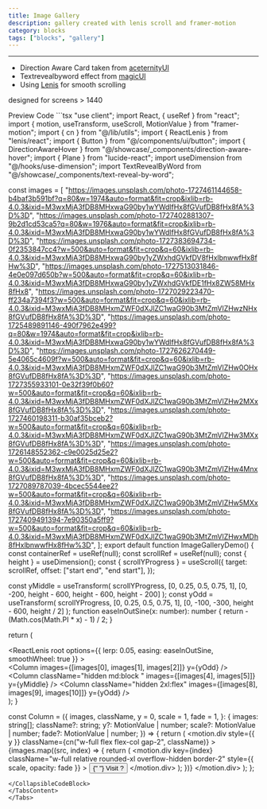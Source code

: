 ```yaml
---
title: Image Gallery
description: gallery created with lenis scroll and framer-motion
category: blocks
tags: ["blocks", "gallery"]
---
```


---

- Direction Aware Card taken from [aceternityUI](https://ui.aceternity.com/components/direction-aware-hover)
- Textrevealbyword effect from [magicUI](https://magicui.design/docs/components/text-reveal)
- Using [Lenis](https://www.npmjs.com/package/lenis) for smooth scrolling

<Callout type="warning" >
<p className="text-sm">designed for screens > 1440</p>
</Callout>
<Tabs defaultValue="preview" className="my-6">
<TabsList>
<TabsTrigger value="preview">Preview</TabsTrigger>
<TabsTrigger value="code">Code</TabsTrigger>
</TabsList>
<TabsContent value="preview">
<ComponentPreview path="lenis-framer-gallery" category="blocks" usingCN usingFramer />
</TabsContent>
<TabsContent value="code">
<CollapsibleCodeBlock>
```tsx
"use client";
import React, { useRef } from "react";
import { motion, useTransform, useScroll, MotionValue } from "framer-motion";
import { cn } from "@/lib/utils";
import { ReactLenis } from "lenis/react";
import { Button } from "@/components/ui/button";
import { DirectionAwareHover } from "@/showcase/_components/direction-aware-hover";
import { Plane } from "lucide-react";
import useDimension from "@/hooks/use-dimension";
import TextRevealByWord from "@/showcase/_components/text-reveal-by-word";

const images = [
  "https://images.unsplash.com/photo-1727461144658-b4baf3b591bf?q=80&w=1974&auto=format&fit=crop&ixlib=rb-4.0.3&ixid=M3wxMjA3fDB8MHxwaG90by1wYWdlfHx8fGVufDB8fHx8fA%3D%3D",
  "https://images.unsplash.com/photo-1727402881307-9b2d1cd53ca5?q=80&w=1976&auto=format&fit=crop&ixlib=rb-4.0.3&ixid=M3wxMjA3fDB8MHxwaG90by1wYWdlfHx8fGVufDB8fHx8fA%3D%3D",
  "https://images.unsplash.com/photo-1727383694734-0f2353847cc4?w=500&auto=format&fit=crop&q=60&ixlib=rb-4.0.3&ixid=M3wxMjA3fDB8MHxwaG90by1yZWxhdGVkfDV8fHxlbnwwfHx8fHw%3D",
  "https://images.unsplash.com/photo-1727513031846-4e0e097d650b?w=500&auto=format&fit=crop&q=60&ixlib=rb-4.0.3&ixid=M3wxMjA3fDB8MHxwaG90by1yZWxhdGVkfDE1fHx8ZW58MHx8fHx8",
  "https://images.unsplash.com/photo-1727029223470-ff234a7394f3?w=500&auto=format&fit=crop&q=60&ixlib=rb-4.0.3&ixid=M3wxMjA3fDB8MHxmZWF0dXJlZC1waG90b3MtZmVlZHwzNHx8fGVufDB8fHx8fA%3D%3D",
  "https://images.unsplash.com/photo-1725489891146-490f7962e499?q=80&w=1974&auto=format&fit=crop&ixlib=rb-4.0.3&ixid=M3wxMjA3fDB8MHxwaG90by1wYWdlfHx8fGVufDB8fHx8fA%3D%3D",
  "https://images.unsplash.com/photo-1727626270449-5e4065c4609f?w=500&auto=format&fit=crop&q=60&ixlib=rb-4.0.3&ixid=M3wxMjA3fDB8MHxmZWF0dXJlZC1waG90b3MtZmVlZHw0OHx8fGVufDB8fHx8fA%3D%3D",
  "https://images.unsplash.com/photo-1727355933101-0e32f39f0b60?w=500&auto=format&fit=crop&q=60&ixlib=rb-4.0.3&ixid=M3wxMjA3fDB8MHxmZWF0dXJlZC1waG90b3MtZmVlZHw2MXx8fGVufDB8fHx8fA%3D%3D",
  "https://images.unsplash.com/photo-1727460198311-b30af35bceb2?w=500&auto=format&fit=crop&q=60&ixlib=rb-4.0.3&ixid=M3wxMjA3fDB8MHxmZWF0dXJlZC1waG90b3MtZmVlZHw3MXx8fGVufDB8fHx8fA%3D%3D",
  "https://images.unsplash.com/photo-1726148552362-c9e0025d25e2?w=500&auto=format&fit=crop&q=60&ixlib=rb-4.0.3&ixid=M3wxMjA3fDB8MHxmZWF0dXJlZC1waG90b3MtZmVlZHw4Mnx8fGVufDB8fHx8fA%3D%3D",
  "https://images.unsplash.com/photo-1727089787039-4bcec5544ee2?w=500&auto=format&fit=crop&q=60&ixlib=rb-4.0.3&ixid=M3wxMjA3fDB8MHxmZWF0dXJlZC1waG90b3MtZmVlZHw5MXx8fGVufDB8fHx8fA%3D%3D",
  "https://images.unsplash.com/photo-1727409491394-7e90350a5ff9?w=500&auto=format&fit=crop&q=60&ixlib=rb-4.0.3&ixid=M3wxMjA3fDB8MHxmZWF0dXJlZC1waG90b3MtZmVlZHwxMDh8fHxlbnwwfHx8fHw%3D",
];
export default function ImageGalleryDemo() {
  const containerRef = useRef(null);
  const scrollRef = useRef(null);
  const { height } = useDimension();
  const { scrollYProgress } = useScroll({
    target: scrollRef,
    offset: ["start end", "end start"],
  });

  const yMiddle = useTransform(
    scrollYProgress,
    [0, 0.25, 0.5, 0.75, 1],
    [0, -200, height - 600, height - 600, height - 200]
  );
  const yOdd = useTransform(
    scrollYProgress,
    [0, 0.25, 0.5, 0.75, 1],
    [0, -100, -300, height - 600, height / 2]
  );
  function easeInOutSine(x: number): number {
    return -(Math.cos(Math.PI * x) - 1) / 2;
  }

  return (
    <section
      ref={containerRef}
      className="max-w-screen-2xl mx-auto w-full relative"
    >
      <ReactLenis
        root
        options={{ lerp: 0.05, easing: easeInOutSine, smoothWheel: true }}
      >
        <div ref={scrollRef} className="relative">
          <TextRevealByWord
            className="h-[150vh]"
            text="Scroll down for image gallery"
          />
          <div className="h-[180vh] relative overflow-hidden w-full rounded-xl flex flex-row gap-2 p-2 box-border">
            <Column images={[images[0], images[1], images[2]]} y={yOdd} />
            <Column
              className="hidden md:block "
              images={[images[4], images[5]]}
              y={yMiddle}
            />
            <Column
              className="hidden 2xl:flex"
              images={[images[8], images[9], images[10]]}
              y={yOdd}
            />
          </div>
          <TextRevealByWord className="h-[120vh]" text="Scroll back up " />
        </div>
      </ReactLenis>
    </section>
  );
}

const Column = ({
  images,
  className,
  y = 0,
  scale = 1,
  fade = 1,
}: {
  images: string[];
  className?: string;
  y?: MotionValue<number> | number;
  scale?: MotionValue<number> | number;
  fade?: MotionValue<number> | number;
}) => {
  return (
    <motion.div
      style={{ y }}
      className={cn("w-full flex flex-col gap-2", className)}
    >
      {images.map((src, index) => {
        return (
          <motion.div
            key={index}
            className="w-full relative rounded-xl overflow-hidden border-2"
            style={{ scale, opacity: fade }}
          >
            <DirectionAwareHover
              imageUrl={src}
              className="relative w-full h-full"
            >
              <Button className="flex gap-2">
                {" "}
                Visit ? <Plane className="w-4 h-4" />
              </Button>
            </DirectionAwareHover>
          </motion.div>
        );
      })}
    </motion.div>
  );
};

```
</CollapsibleCodeBlock>
</TabsContent>
</Tabs>

